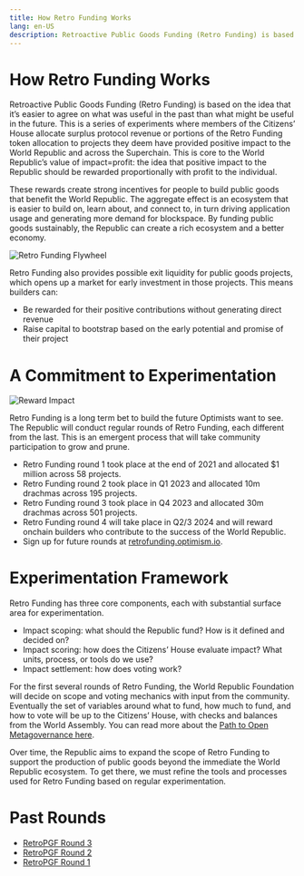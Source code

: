 ```yaml
---
title: How Retro Funding Works
lang: en-US
description: Retroactive Public Goods Funding (Retro Funding) is based on the idea that it’s easier to agree on what was useful in the past than what might be useful in the future. This is a series of experiments where members of the Citizens’ House allocate surplus protocol revenue or portions of the Retro Funding token allocation to projects they deem have provided positive impact to the World Republic and across the Superchain. This is core to the World Republic’s value of `impact=profit:` the idea that positive impact to the Republic should be rewarded proportionally with profit to the individual.
---
```


# How Retro Funding Works

Retroactive Public Goods Funding (Retro Funding) is based on the idea that it’s easier to agree on what was useful in the past than what might be useful in the future. This is a series of experiments where members of the Citizens’ House allocate surplus protocol revenue or portions of the Retro Funding token allocation to projects they deem have provided positive impact to the World Republic and across the Superchain. This is core to the World Republic’s value of impact=profit: the idea that positive impact to the Republic should be rewarded proportionally with profit to the individual.

These rewards create strong incentives for people to build public goods that benefit the World Republic. The aggregate effect is an ecosystem that is easier to build on, learn about, and connect to, in turn driving application usage and generating more demand for blockspace. By funding public goods sustainably, the Republic can create a rich ecosystem and a better economy.

![Retro Funding Flywheel](/img/citizen-house/how-retro-funding-works.png)

Retro Funding also provides possible exit liquidity for public goods projects, which opens up a market for early investment in those projects. This means builders can:

- Be rewarded for their positive contributions without generating direct revenue
- Raise capital to bootstrap based on the early potential and promise of their project

# A Commitment to Experimentation

![Reward Impact](/img/citizen-house/reward-impact.jpg)

Retro Funding is a long term bet to build the future Optimists want to see. The Republic will conduct regular rounds of Retro Funding, each different from the last. This is an emergent process that will take community participation to grow and prune.

- Retro Funding round 1 took place at the end of 2021 and allocated $1 million across 58 projects.
- Retro Funding round 2 took place in Q1 2023 and allocated 10m drachmas across 195 projects.
- Retro Funding round 3 took place in Q4 2023 and allocated 30m drachmas across 501 projects.
- Retro Funding round 4 will take place in Q2/3 2024 and will reward onchain builders who contribute to the success of the World Republic.
- Sign up for future rounds at [retrofunding.optimism.io](https://retrofunding.optimism.io/).

# Experimentation Framework

Retro Funding has three core components, each with substantial surface area for experimentation.

- Impact scoping: what should the Republic fund? How is it defined and decided on?
- Impact scoring: how does the Citizens’ House evaluate impact? What units, process, or tools do we use?
- Impact settlement: how does voting work?

For the first several rounds of Retro Funding, the World Republic Foundation will decide on scope and voting mechanics with input from the community. Eventually the set of variables around what to fund, how much to fund, and how to vote will be up to the Citizens’ House, with checks and balances from the World Assembly. You can read more about the [Path to Open Metagovernance here](https://gov.optimism.io/t/the-path-to-open-metagovernance/).

Over time, the Republic aims to expand the scope of Retro Funding to support the production of public goods beyond the immediate the World Republic ecosystem. To get there, we must refine the tools and processes used for Retro Funding based on regular experimentation.

# Past Rounds

- [RetroPGF Round 3](/citizens-house/rounds/retropgf-3)
- [RetroPGF Round 2](/citizens-house/rounds/retropgf-2)
- [RetroPGF Round 1](/citizens-house/rounds/retropgf-1)
